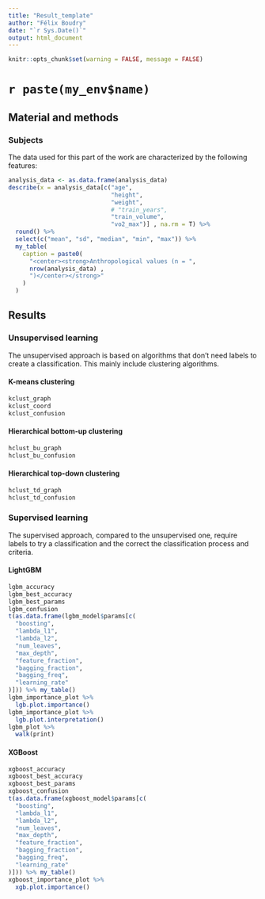```yaml
---
title: "Result_template"
author: "Félix Boudry"
date: "`r Sys.Date()`"
output: html_document
---
```


```r
knitr::opts_chunk$set(warning = FALSE, message = FALSE)
```

# `r paste(my_env$name)`

## Material and methods

### Subjects

The data used for this part of the work are characterized by the following 
features:

```r
analysis_data <- as.data.frame(analysis_data)
describe(x = analysis_data[c("age",
                             "height",
                             "weight",
                             # "train_years",
                             "train_volume",
                             "vo2_max")] , na.rm = T) %>%
  round() %>%
  select(c("mean", "sd", "median", "min", "max")) %>%
  my_table(
    caption = paste0(
      "<center><strong>Anthropological values (n = ",
      nrow(analysis_data) ,
      ")</center></strong>"
    )
  )
```

## Results

### Unsupervised learning

The unsupervised approach is based on algorithms that don't need labels to
create a classification. This mainly include clustering algorithms.

#### K-means clustering

```r
kclust_graph
kclust_coord
kclust_confusion
```

#### Hierarchical bottom-up clustering

```r
hclust_bu_graph
hclust_bu_confusion
```

#### Hierarchical top-down clustering

```r
hclust_td_graph
hclust_td_confusion
```

### Supervised learning

The supervised approach, compared to the unsupervised one, require labels to try 
a classification and the correct the classification process and criteria.

#### LightGBM

```r
lgbm_accuracy
lgbm_best_accuracy
lgbm_best_params
lgbm_confusion
t(as.data.frame(lgbm_model$params[c(
  "boosting",
  "lambda_l1",
  "lambda_l2",
  "num_leaves",
  "max_depth",
  "feature_fraction",
  "bagging_fraction",
  "bagging_freq",
  "learning_rate"
)])) %>% my_table()
lgbm_importance_plot %>%
  lgb.plot.importance()
lgbm_importance_plot %>%
  lgb.plot.interpretation()
lgbm_plot %>%
  walk(print)
```

#### XGBoost

```r
xgboost_accuracy
xgboost_best_accuracy
xgboost_best_params
xgboost_confusion
t(as.data.frame(xgboost_model$params[c(
  "boosting",
  "lambda_l1",
  "lambda_l2",
  "num_leaves",
  "max_depth",
  "feature_fraction",
  "bagging_fraction",
  "bagging_freq",
  "learning_rate"
)])) %>% my_table()
xgboost_importance_plot %>%
  xgb.plot.importance()
```
